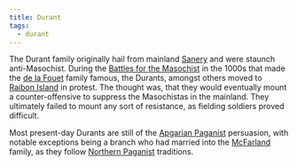 ```yaml
---
title: Durant
tags:
  - durant
---
```


The Durant family originally hail from mainland
[Sanery](/locations/sanery/) and were staunch anti-Masochist. During the
[Battles for the Masochist](/events/battles-for-the-masochist/) in the
1000s that made the [de la Fouet](/families/de-la-fouet/) family famous, the
Durants, amongst others moved to
[Raibon Island](/locations/raibon-island/) in protest. The thought was,
that they would eventually mount a counter-offensive to suppress the Masochistas
in the mainland. They ultimately failed to mount any sort of resistance, as
fielding soldiers proved difficult.

Most present-day Durants are still of the
[Apgarian Paganist](/religions/paganism/apgarian/) persuasion,
with notable exceptions being a branch who had married into the
[McFarland](/families/mcfarland/) family, as they follow
[Northern Paganist](/religions/paganism/northern/) traditions.


<FamilyTree asset={FamilyMap} alt="Durant Family Tree" />
